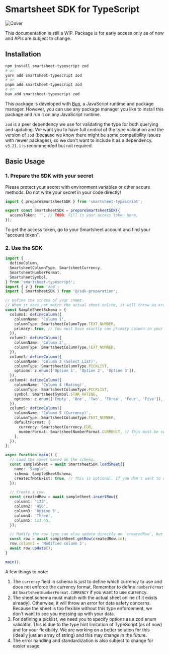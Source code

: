 
# Smartsheet SDK for TypeScript

![Cover](https://imagedelivery.net/Dr98IMl5gQ9tPkFM5JRcng/afca3dd9-65b1-4fc0-97ef-4002071e8a00/Ultra)

<Callout type="warning">
  This documentation is still a WIP. Package is for early access only as of now and APIs are subject to change.
</Callout>

## Installation

```bash
npm install smartsheet-typescript zod
# or
yarn add smartsheet-typescript zod
# or
pnpm add smartsheet-typescript zod
# or
bun add smartsheet-typescript zod
```

This package is developed with [Bun](https://bun.sh/), a JavaScript runtime and package manager. However, you can use any package manager you like to install this package and run it on any JavaScript runtime.

`zod` is a peer dependency we use for validating the type for both querying and updating. We want you to have full control of the type validation and the version of `zod` (because we know there might be some compatibility issues with newer packages), so we don't want to include it as a dependency. `v3.21.1` is recommended but not required.

## Basic Usage

### 1. Prepare the SDK with your secret

Please protect your secret with environment variables or other secure methods. Do not write your secret in your code directly!

```typescript
import { prepareSmartsheetSDK } from 'smartsheet-typescript';

export const SmartsheetSDK = prepareSmartsheetSDK({
  accessToken: '', // TODO: Fill in your access token here.
});
```

To get the access token, go to your Smartsheet account and find your "account token".

### 2. Use the SDK

```typescript
import {
  defineColumn,
  SmartsheetColumnType, SmartsheetCurrency,
  SmartsheetNumberFormat,
  SmartsheetSymbol,
} from 'smartsheet-typescript';
import { z } from 'zod';
import { SmartsheetSDK } from '@/sdk-preparation';

// Define the schema of your sheet.
// When it does not match the actual sheet online, it will throw an error for data safety concerns.
const SampleSheetSchema = {
  column1: defineColumn({
    columnName: 'Column 1',
    columnType: SmartsheetColumnType.TEXT_NUMBER,
    primary: true, // You must have exactly one primary column in your schema.
  }),
  column2: defineColumn({
    columnName: 'Column 2',
    columnType: SmartsheetColumnType.TEXT_NUMBER,
  }),
  column3: defineColumn({
    columnName: 'Column 3 (Select List)',
    columnType: SmartsheetColumnType.PICKLIST,
    options: z.enum(['Option 1', 'Option 2', 'Option 3']),
  }),
  column4: defineColumn({
    columnName: 'Column 4 (Rating)',
    columnType: SmartsheetColumnType.PICKLIST,
    symbol: SmartsheetSymbol.STAR_RATING,
    options: z.enum(['Empty', 'One', 'Two', 'Three', 'Four', 'Five']),
  }),
  column5: defineColumn({
    columnName: 'Column 5 (Currency)',
    columnType: SmartsheetColumnType.TEXT_NUMBER,
    defaultFormat: {
      currency: SmartsheetCurrency.EUR,
      numberFormat: SmartsheetNumberFormat.CURRENCY, // This must be set in order to use currency.
    },
  }),
};

async function main() {
  // Load the sheet based on the schema.
  const sampleSheet = await SmartsheetSDK.loadSheet({
    name: 'Sample',
    schema: SampleSheetSchema,
    createIfNotExist: true, // This is optional. If you don't want to create the sheet if it does not exist, set this to false, then it will throw an error for you whenever the sheet does not exist.
  });

  // Create a row.
  const createdRow = await sampleSheet.insertRow({
    column1: '123',
    column2: '456',
    column3: 'Option 3',
    column4: 'Three',
    column5: 123.45,
  });

  // Modify the row (you can also update directly on `createdRow`, but for demonstration purpose, we use `getRow` here).
  const row = await sampleSheet.getRow(createdRow.id);
  row.column2 = 'Modified column 2';
  await row.update();
}

main();
```

A few things to note:

1. The `currency` field in schema is just to define which currency to use and does not enforce the currency format. Remember to define `numberFormat` as `SmartsheetNumberFormat.CURRENCY` if you want to use currency.
2. The sheet schema must match with the actual sheet online (if it exists already). Otherwise, it will throw an error for data safety concerns. Because the sheet is too flexible without this type enforcement, we don't want to see you messing up with your data.
3. For defining a picklist, we need you to specify options as a zod enum validator. This is due to the type hint limitation of TypeScript (as of now) and for your flexibility. We are working on a better solution for this (ideally just an array of string) and this may change in the future.
4. The error handling and standardization is also subject to change for easier usage.
